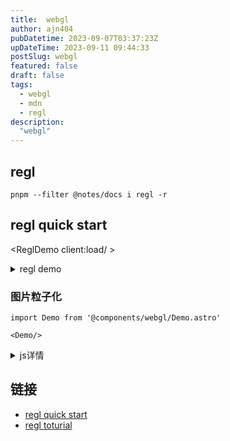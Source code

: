 ```yaml
---
title:  webgl
author: ajn404
pubDatetime: 2023-09-07T03:37:23Z
upDateTime: 2023-09-11 09:44:33
postSlug: webgl
featured: false
draft: false
tags:
  - webgl
  - mdn
  - regl
description:
  "webgl"
---
```



## regl

```shell
pnpm --filter @notes/docs i regl -r
```
## regl quick start


<ReglDemo client:load/ >

<details>
<summary>regl demo</summary>

```tsx
import { useEffect } from "react";
import wrapREGL from "regl";

export default () => {
    useEffect(() => {
        const regl = wrapREGL("#demo");
        const drawTriangle = regl({
            frag: `
  void main() {
    gl_FragColor = vec4(1, 0, 0, 1);
  }`,
            vert: `
  attribute vec2 position;
  void main() {
    gl_Position = vec4(position, 0, 1);
  }`,
            attributes: {
                position: [[0, -1], [-1, 0], [1, 1]]
            },

            count: 3
        })
        regl.frame(() => {
            regl.clear({
                color: [0, 0, 0, 1],
            })
            drawTriangle()
        })
    })
    return <canvas id="demo"></canvas>
}
```
</details>


### 图片粒子化

<Demo/>

```tsx
import Demo from '@components/webgl/Demo.astro'

<Demo/>
```

<details>
<summary> js详情</summary>

```js
 let aId =0;
    addEventListener('load', ()=>{
        const canvas = document.getElementById("canvas1") as HTMLCanvasElement;
        const wrapButton= document.getElementById('wrapButton') as HTMLButtonElement;
        const ctx = canvas.getContext("2d") as CanvasRenderingContext2D; 
     
        const width = canvas.clientWidth as number;
        const height = canvas.clientHeight as number;
        class Particle{
            x:number;
            y:number;
            size:number;
            effect:Effect;
            vx: number;
            vy: number;
            originY: number;
            originX: number;
            color: string;
            ease: number=0.1;
            constructor(effect:Effect,color:string,j:number,i:number){
                this.effect = effect;
                this.x = Math.random() * this.effect.width;
                this.y = Math.random() * this.effect.height;
                this.originX = Math.floor(j);
                this.originY = i;
                // this.x =this.originX;
                // this.y = this.originY;
                this.color = color;
                this.size = this.effect.gap;
                this.ease = 0.1;
                // this.vx = Math.random()  - 0.5;
                // this.vy = Math.random()  - 0.5;

                this.vx = 0;
                this.vy =0;
            }

            draw(contex:CanvasRenderingContext2D){
                contex.fillStyle = this.color;
                contex.fillRect(this.x, this.y, this.size, this.size);
            }
            update(){
                //妙
                this.x += (this.originX-this.x)*this.ease;
                this.y += (this.originY-this.y)*this.ease;
                // this.y += this.vy;
            }

            wrap(){
                    this.x = Math.random() * this.effect.width;
                    this.y = Math.random() * this.effect.height;
                    this.ease = 0.05;
            }
        }


        class Effect{
            width:number;
            height:number;
            particles:Array<Particle>;
            imgae:HTMLImageElement;
            centerX:number;
            centerY:number;
            x:number;
            y:number;
            gap: number;
            constructor(width:number, height:number){
                this.width = width;
                this.height = height;
                this.particles = [];
                this.imgae = document.getElementById("image1") as HTMLImageElement;
                this.centerX = this.width * 0.5;
                this.centerY = this.height * 0.5;
                this.x = this.centerX- this.imgae.height*0.5;
                this.y= this.centerY-this.imgae.height*0.5;

                this.gap =1;
            }

            init(context:CanvasRenderingContext2D){
                context.drawImage(this.imgae, this.x,this.y);
                const pixels = context.getImageData(0, 0, this.width, this.height).data;
                for(let i = 0; i < this.height; i+=this.gap){
                    for(let j=0;j<this.width;j+=this.gap){
                        const index = (i*this.width+j)*4;
                        const red = pixels[index];
                        const green = pixels[index+1];
                        const blue = pixels[index+2];
                        const alpha = pixels[index+3];

                        let color = `rgb(${red},${green},${blue})`;
                        if(alpha > 0){
                            this.particles.push(new Particle(this,color,j,i))
                        }
                    }
                    
                }
            }

            draw(context:CanvasRenderingContext2D){
                this.particles.forEach(item=>item.draw(context))
            }
            update(){
                this.particles.forEach(item=>item.update())
            }

            wrap(){
                this.particles.forEach(item=>item.wrap())
            }
        }

       

        const effect = new Effect(width, height);
        effect.init(ctx);
        const animate = ()=>{
            ctx.clearRect(0,0,width,height)
            effect.draw(ctx);
            effect.update() 
            aId = requestAnimationFrame(animate);
        }

        animate();

        wrapButton.addEventListener('click',()=>{
            effect.wrap();
        })

    })
```
</details>


## 链接

- [regl quick start](https://github.com/regl-project/regl/blob/gh-pages/API.md#quick-start)
- [regl toturial](https://observablehq.com/collection/@rreusser/regl-examples)